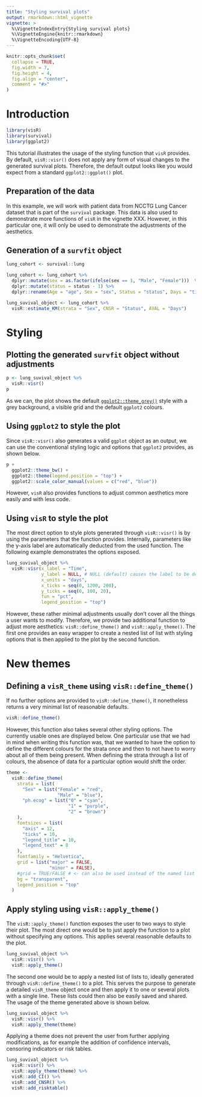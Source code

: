 ```yaml
---
title: "Styling survival plots"
output: rmarkdown::html_vignette
vignette: >
  %\VignetteIndexEntry{Styling survival plots}
  %\VignetteEngine{knitr::rmarkdown}
  %\VignetteEncoding{UTF-8}
---
```


```r
knitr::opts_chunk$set(
  collapse = TRUE,
  fig.width = 7,
  fig.height = 4,
  fig.align = "center",
  comment = "#>"
)
```



# Introduction

```r
library(visR)
library(survival)
library(ggplot2)
```


This tutorial illustrates the usage of the styling function that `visR` provides. By default, `visR::visr()` does not apply any form of visual changes to the generated survival plots. Therefore, the default output looks like you would expect from a standard `ggplot2::ggplot()` plot.

## Preparation of the data

In this example, we will work with patient data from NCCTG Lung Cancer dataset that is part of the `survival` package. This data is also used to demonstrate more functions of `visR` in the vignette XXX. However, in this particular one, it will only be used to demonstrate the adjustments of the aesthetics. 

## Generation of a `survfit` object

```r
lung_cohort <- survival::lung

lung_cohort <- lung_cohort %>%  
  dplyr::mutate(sex = as.factor(ifelse(sex == 1, "Male", "Female")))  %>%  
  dplyr::mutate(status = status - 1) %>%
  dplyr::rename(Age = "age", Sex = "sex", Status = "status", Days = "time") 

lung_suvival_object <- lung_cohort %>%
  visR::estimate_KM(strata = "Sex", CNSR = "Status", AVAL = "Days")
```

# Styling

## Plotting the generated `survfit` object without adjustments

```r
p <- lung_suvival_object %>%
  visR::visr()
p
```

As we can, the plot shows the default [`ggplot2::theme_grey()`](https://ggplot2.tidyverse.org/reference/ggtheme.html) style with a grey background, a visible grid and the default `ggplot2` colours.

## Using `ggplot2` to style the plot

Since `visR::visr()` also generates a valid `ggplot` object as an output, we can use the conventional styling logic and options that `ggplot2` provides, as shown below. 

```r
p +
  ggplot2::theme_bw() +
  ggplot2::theme(legend.position = "top") +
  ggplot2::scale_color_manual(values = c("red", "blue"))
```

However, `visR` also provides functions to adjust common aesthetics more easily and with less code. 

## Using `visR` to style the plot

The most direct option to style plots generated through `visR::visr()` is by using the parameters that the function provides. Internally, parameters like the y-axis label are automatically deducted from the used function. The following example demonstrates the options exposed.

```r
lung_suvival_object %>%
  visR::visr(x_label = "Time",
             y_label = NULL, # NULL (default) causes the label to be deducted from the used function
             x_units = "days",
             x_ticks = seq(0, 1200, 200),
             y_ticks = seq(0, 100, 20),
             fun = "pct",
             legend_position = "top") 
```

However, these rather minimal adjustments usually don't cover all the things a user wants to modify. Therefore, we provide two additional function to adjust more aesthetics: `visR::define_theme()` and `visR::apply_theme()`. The first one provides an easy wrapper to create a nested list of list with styling options that is then applied to the plot by the second function.

# New themes

## Defining a `visR_theme` using `visR::define_theme()`

If no further options are provided to `visR::define_theme()`, it nonetheless returns a very minimal list of reasonable defaults.

```r
visR::define_theme() 
```

However, this function also takes several other styling options. The currently usable ones are displayed below. One particular use that we had in mind when writing this function was, that we wanted to have the option to define the different colours for the strata once and then to not have to worry about all of them being present. When defining the strata through a list of colours, the absence of data for a particular option would shift the order. 

```r
theme <-
  visR::define_theme(
    strata = list(
      "Sex" = list("Female" = "red",
                   "Male" = "blue"),
      "ph.ecog" = list("0" = "cyan",
                       "1" = "purple",
                       "2" = "brown")
    ),
    fontsizes = list(
      "axis" = 12,
      "ticks" = 10,
      "legend_title" = 10,
      "legend_text" = 8
    ),
    fontfamily = "Helvetica",
    grid = list("major" = FALSE,
                "minor" = FALSE),
    #grid = TRUE/FALSE # <- can also be used instead of the named list above
    bg = "transparent",
    legend_position = "top"
  )
```

## Apply styling using `visR::apply_theme()`

The `visR::apply_theme()` function exposes the user to two ways to style their plot. The most direct one would be to just apply the function to a plot without specifying any options. This applies several reasonable defaults to the plot.

```r
lung_suvival_object %>%
  visR::visr() %>%
  visR::apply_theme()
```

The second one would be to apply a nested list of lists to, ideally generated through `visR::define_theme()` to a plot. This serves the purpose to generate a detailed `visR_theme` object once and then apply it to one or several plots with a single line. These lists could then also be easily saved and shared. The usage of the theme generated above is shown below.

```r
lung_suvival_object %>%
  visR::visr() %>%
  visR::apply_theme(theme)
```

Applying a theme does not prevent the user from further applying modifications, as for example the addition of confidence intervals, censoring indicators or risk tables.

```r
lung_suvival_object %>%
  visR::visr() %>%
  visR::apply_theme(theme) %>%
  visR::add_CI() %>%
  visR::add_CNSR() %>%
  visR::add_risktable()
```

